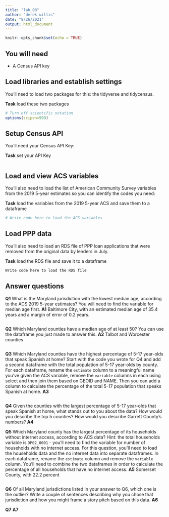 ```yaml
---
title: "lab_08"
author: "derek willis"
date: "8/26/2021"
output: html_document
---
```


```r
knitr::opts_chunk$set(echo = TRUE)
```

## You will need

* A Census API key

## Load libraries and establish settings

You'll need to load two packages for this: the tidyverse and tidycensus.

**Task** load these two packages

```r
# Turn off scientific notation
options(scipen=999)
```

## Setup Census API

You'll need your Census API Key:

**Task** set your API Key

```r
```

## Load and view ACS variables

You'll also need to load the list of American Community Survey variables from the 2019 5-year estimates so you can identify the codes you need:

**Task** load the variables from the 2019 5-year ACS and save them to a dataframe

```r
# Write code here to load the ACS variables
```

## Load PPP data

You'll also need to load an RDS file of PPP loan applications that were removed from the original data by lenders in July.

**Task** load the RDS file and save it to a dataframe

```r
Write code here to load the RDS file
```

## Answer questions

**Q1** What is the Maryland jurisdiction with the lowest median age, according to the ACS 2019 5-year estimates? You will need to find the variable for median age first.
**A1** Baltimore City, with an estimated median age of 35.4 years and a margin of error of 0.2 years.

```r
```

**Q2** Which Maryland counties have a median age of at least 50? You can use the dataframe you just made to answer this.
**A2** Talbot and Worcester counties

```r
```

**Q3** Which Maryland counties have the highest percentage of 5-17 year-olds that speak Spanish at home? Start with the code you wrote for Q4 and add a second dataframe with the total population of 5-17 year-olds by county. For each dataframe, rename the `estimate` column to a meaningful name you've given the ACS variable, remove the `variable` columns in each using select and then join them based on GEOID and NAME. Then you can add a column to calculate the percentage of the total 5-17 population that speaks Spanish at home.
**A3**

```r
```

**Q4** Given the counties with the largest percentage of 5-17 year-olds that speak Spanish at home, what stands out to you about the data? How would you describe the top 5 counties? How would you describe Garrett County's numbers?
**A4**

**Q5** Which Maryland county has the largest percentage of its households without internet access, according to ACS data? Hint: the total households variable is `DP02_0001` - you'll need to find the variable for number of households with no internet access. For this question, you'll need to load the households data and the no internet data into separate dataframes. In each dataframe, rename the `estimate` column and remove the `variable` column. You'll need to combine the two dataframes in order to calculate the percentage of all households that have no internet access.
**A5** Somerset County, with 22.2 percent

```r
```

**Q6** Of all Maryland jurisdictions listed in your answer to Q6, which one is the outlier? Write a couple of sentences describing why you chose that jurisdiction and how you might frame a story pitch based on this data.
**A6**


**Q7**
**A7**

